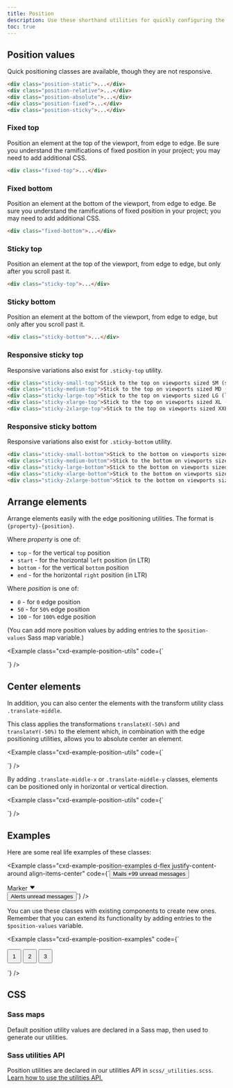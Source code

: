 ```yaml
---
title: Position
description: Use these shorthand utilities for quickly configuring the position of an element.
toc: true
---
```


## Position values

Quick positioning classes are available, though they are not responsive.

```html
<div class="position-static">...</div>
<div class="position-relative">...</div>
<div class="position-absolute">...</div>
<div class="position-fixed">...</div>
<div class="position-sticky">...</div>
```

### Fixed top

Position an element at the top of the viewport, from edge to edge. Be sure you understand the ramifications of fixed position in your project; you may need to add additional CSS.

```html
<div class="fixed-top">...</div>
```

### Fixed bottom

Position an element at the bottom of the viewport, from edge to edge. Be sure you understand the ramifications of fixed position in your project; you may need to add additional CSS.

```html
<div class="fixed-bottom">...</div>
```

### Sticky top

Position an element at the top of the viewport, from edge to edge, but only after you scroll past it.

```html
<div class="sticky-top">...</div>
```

### Sticky bottom

Position an element at the bottom of the viewport, from edge to edge, but only after you scroll past it.

```html
<div class="sticky-bottom">...</div>
```

### Responsive sticky top

Responsive variations also exist for `.sticky-top` utility.

```html
<div class="sticky-small-top">Stick to the top on viewports sized SM (small) or wider</div>
<div class="sticky-medium-top">Stick to the top on viewports sized MD (medium) or wider</div>
<div class="sticky-large-top">Stick to the top on viewports sized LG (large) or wider</div>
<div class="sticky-xlarge-top">Stick to the top on viewports sized XL (extra-large) or wider</div>
<div class="sticky-2xlarge-top">Stick to the top on viewports sized XXL (extra-extra-large) or wider</div>
```

### Responsive sticky bottom

Responsive variations also exist for `.sticky-bottom` utility.

```html
<div class="sticky-small-bottom">Stick to the bottom on viewports sized SM (small) or wider</div>
<div class="sticky-medium-bottom">Stick to the bottom on viewports sized MD (medium) or wider</div>
<div class="sticky-large-bottom">Stick to the bottom on viewports sized LG (large) or wider</div>
<div class="sticky-xlarge-bottom">Stick to the bottom on viewports sized XL (extra-large) or wider</div>
<div class="sticky-2xlarge-bottom">Stick to the bottom on viewports sized XXL (extra-extra-large) or wider</div>
```

## Arrange elements

Arrange elements easily with the edge positioning utilities. The format is `{property}-{position}`.

Where *property* is one of:

- `top` - for the vertical `top` position
- `start` - for the horizontal `left` position (in LTR)
- `bottom` - for the vertical `bottom` position
- `end` - for the horizontal `right` position (in LTR)

Where *position* is one of:

- `0` - for `0` edge position
- `50` - for `50%` edge position
- `100` - for `100%` edge position

(You can add more position values by adding entries to the `$position-values` Sass map variable.)

<Example class="cxd-example-position-utils" code={`<div class="position-relative">
    <div class="position-absolute top-0 start-0"></div>
    <div class="position-absolute top-0 end-0"></div>
    <div class="position-absolute top-50 start-50"></div>
    <div class="position-absolute bottom-50 end-50"></div>
    <div class="position-absolute bottom-0 start-0"></div>
    <div class="position-absolute bottom-0 end-0"></div>
  </div>`} />

## Center elements

In addition, you can also center the elements with the transform utility class `.translate-middle`.

This class applies the transformations `translateX(-50%)` and `translateY(-50%)` to the element which, in combination with the edge positioning utilities, allows you to absolute center an element.

<Example class="cxd-example-position-utils" code={`<div class="position-relative">
    <div class="position-absolute top-0 start-0 translate-middle"></div>
    <div class="position-absolute top-0 start-50 translate-middle"></div>
    <div class="position-absolute top-0 start-100 translate-middle"></div>
    <div class="position-absolute top-50 start-0 translate-middle"></div>
    <div class="position-absolute top-50 start-50 translate-middle"></div>
    <div class="position-absolute top-50 start-100 translate-middle"></div>
    <div class="position-absolute top-100 start-0 translate-middle"></div>
    <div class="position-absolute top-100 start-50 translate-middle"></div>
    <div class="position-absolute top-100 start-100 translate-middle"></div>
  </div>`} />

By adding `.translate-middle-x` or `.translate-middle-y` classes, elements can be positioned only in horizontal or vertical direction.

<Example class="cxd-example-position-utils" code={`<div class="position-relative">
    <div class="position-absolute top-0 start-0"></div>
    <div class="position-absolute top-0 start-50 translate-middle-x"></div>
    <div class="position-absolute top-0 end-0"></div>
    <div class="position-absolute top-50 start-0 translate-middle-y"></div>
    <div class="position-absolute top-50 start-50 translate-middle"></div>
    <div class="position-absolute top-50 end-0 translate-middle-y"></div>
    <div class="position-absolute bottom-0 start-0"></div>
    <div class="position-absolute bottom-0 start-50 translate-middle-x"></div>
    <div class="position-absolute bottom-0 end-0"></div>
  </div>`} />

## Examples

Here are some real life examples of these classes:

<Example class="cxd-example-position-examples d-flex justify-content-around align-items-center" code={`<button type="button" class="button primary position-relative">
    Mails <span class="position-absolute top-0 start-100 translate-middle badge rounded-pill text-bg-secondary">+99 <span class="visually-hidden">unread messages</span></span>
  </button>

  <div class="position-relative py-xsmall px-large bg-inverse fg-inverse border rounded-circle">
    Marker <svg width="1em" height="1em" viewBox="0 0 16 16" class="position-absolute top-100 start-50 translate-middle mt-2xsmall" fill="var(--cx-bg-inverse)" xmlns="http://www.w3.org/2000/svg" aria-hidden="true"><path d="M7.247 11.14L2.451 5.658C1.885 5.013 2.345 4 3.204 4h9.592a1 1 0 0 1 .753 1.659l-4.796 5.48a1 1 0 0 1-1.506 0z"/></svg>
  </div>

  <button type="button" class="button primary position-relative">
    Alerts <span class="position-absolute top-0 start-100 translate-middle badge border border-light rounded-circle bg-danger p-xsmall"><span class="visually-hidden">unread messages</span></span>
  </button>`} />

You can use these classes with existing components to create new ones. Remember that you can extend its functionality by adding entries to the `$position-values` variable.

<Example class="cxd-example-position-examples" code={`<div class="position-relative m-large">
    <div class="progress" role="progressbar" aria-label="Progress" aria-valuenow="50" aria-valuemin="0" aria-valuemax="100" style="height: 1px;">
      <div class="progress-bar" style="width: 50%"></div>
    </div>
    <button type="button" class="position-absolute top-0 start-0 translate-middle button small primary rounded-pill" style="width: 2rem; height:2rem;">1</button>
    <button type="button" class="position-absolute top-0 start-50 translate-middle button small primary rounded-pill" style="width: 2rem; height:2rem;">2</button>
    <button type="button" class="position-absolute top-0 start-100 translate-middle button small secondary rounded-pill" style="width: 2rem; height:2rem;">3</button>
  </div>`} />

## CSS

### Sass maps

Default position utility values are declared in a Sass map, then used to generate our utilities.

<ScssDocs name="position-map" file="scss/_variables.scss" />

### Sass utilities API

Position utilities are declared in our utilities API in `scss/_utilities.scss`. [Learn how to use the utilities API.]([[docsref:/utilities/api#using-the-api]])

<ScssDocs name="utils-position" file="scss/utilities/_positioning.scss" />
